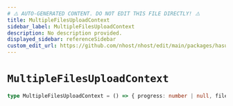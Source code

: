 ```yaml
---
# ⚠️ AUTO-GENERATED CONTENT. DO NOT EDIT THIS FILE DIRECTLY! ⚠️
title: MultipleFilesUploadContext
sidebar_label: MultipleFilesUploadContext
description: No description provided.
displayed_sidebar: referenceSidebar
custom_edit_url: https://github.com/nhost/nhost/edit/main/packages/hasura-storage-js/src/machines/multiple-files-upload.ts#L13
---
```


# `MultipleFilesUploadContext`

```ts
type MultipleFilesUploadContext = () => { progress: number | null, files: Array<[FileItemRef](/reference/docgen/nextjs/types/file-item-ref)>, loaded: number, total: number }
```
